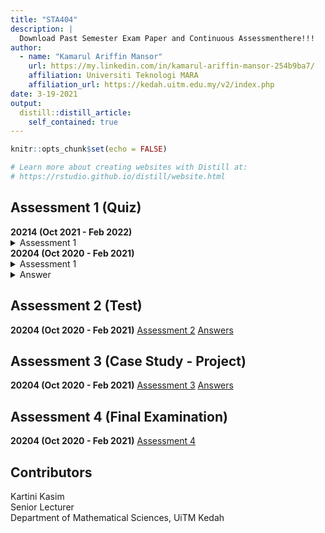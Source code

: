 ```yaml
---
title: "STA404"
description: |
  Download Past Semester Exam Paper and Continuous Assessmenthere!!!
author: 
  - name: "Kamarul Ariffin Mansor"
    url: https://my.linkedin.com/in/kamarul-ariffin-mansor-254b9ba7/
    affiliation: Universiti Teknologi MARA
    affiliation_url: https://kedah.uitm.edu.my/v2/index.php
date: 3-19-2021
output: 
  distill::distill_article:
    self_contained: true
---
```

  
```r
knitr::opts_chunk$set(echo = FALSE)

# Learn more about creating websites with Distill at:
# https://rstudio.github.io/distill/website.html
```


## Assessment 1 (Quiz)  

**20214 (Oct 2021 - Feb 2022)**  
<details>
<summary>Assessment 1</summary>  
<center>
<embed src="files/Assessment Repository/STA404/20214 (OCT 2021 - FEB 2022)/ASSESSMENT 1 (QUIZ)/QUESTIONS.pdf" type="application/pdf" width="100%" height="970px" />
<p>If you can't view the pdf file, click on the file's link - <a href="files/Assessment Repository/STA404/20214 (OCT 2021 - FEB 2022)/ASSESSMENT 1 (QUIZ)/QUESTIONS.pdf"> Download PDF!</a></p>
</center>
</details>  

**20204 (Oct 2020 - Feb 2021)**  
<details>
<summary>Assessment 1</summary>  
<center>
<embed src="files/Assessment Repository/STA404/20204 (OCT 2020 - FEB 2021)/ASSESSMENT 1 (QUIZ)/QUESTIONS.pdf" type="application/pdf" width="100%" height="970px" />
<p>If you can't view the pdf file, click on the file's link - <a href="files/Assessment Repository/STA404/20204 (OCT 2020 - FEB 2021)/ASSESSMENT 1 (QUIZ)/QUESTIONS.pdf"> Download PDF!</a></p>
</center>
</details>  

<details>
<summary>Answer</summary>  
<center>
<embed src="files/Assessment Repository/STA404/20204 (OCT 2020 - FEB 2021)/ASSESSMENT 1 (QUIZ)/ANSWERS.pdf" type="application/pdf" width="100%" height="970px" />
<p>If you can't view the pdf file, click on the file's link - <a href="files/Assessment Repository/STA404/20204 (OCT 2020 - FEB 2021)/ASSESSMENT 1 (QUIZ)/ANSWERS.pdf"> Download PDF!</a></p>
</center>
</details>  

## Assessment 2 (Test)  
**20204 (Oct 2020 - Feb 2021)** [Assessment 2](files/Assessment Repository/STA404/20204 (OCT 2020 - FEB 2021)/ASSESSMENT 2 (TEST)/QUESTIONS.pdf) [Answers](files/Assessment Repository/STA404/20204 (OCT 2020 - FEB 2021)/ASSESSMENT 2 (TEST)/ANSWERS.pdf)

## Assessment 3 (Case Study - Project)  
**20204 (Oct 2020 - Feb 2021)** [Assessment 3](files/Assessment Repository/STA404/20204 (OCT 2020 - FEB 2021)/ASSESSMENT 3 (CASE STUDY-PROJECT)/CASE STUDY/QUESTIONS.pdf) [Answers](files/Assessment Repository/STA404/20204 (OCT 2020 - FEB 2021)/ASSESSMENT 3 (CASE STUDY-PROJECT)/CASE STUDY/ANSWERS.pdf)

## Assessment 4 (Final Examination)  
**20204 (Oct 2020 - Feb 2021)** [Assessment 4](files/Assessment Repository/STA404/20204 (OCT 2020 - FEB 2021)/ASSESSMENT 4 (FINAL ASSESSMENT)/QUESTIONS.pdf)

## Contributors {.appendix}
Kartini Kasim  
Senior Lecturer  
Department of Mathematical Sciences, UiTM Kedah